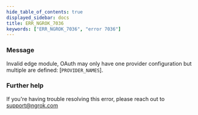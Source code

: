```yaml
---
hide_table_of_contents: true
displayed_sidebar: docs
title: ERR_NGROK_7036
keywords: ["ERR_NGROK_7036", "error 7036"]
---
```


### Message

Invalid edge module, OAuth may only have one provider configuration but multiple are defined: [`PROVIDER_NAMES`].

### Further help

If you're having trouble resolving this error, please reach out to [support@ngrok.com](mailto:support@ngrok.com?subject=Help%20with%20ERR_NGROK_7036)
